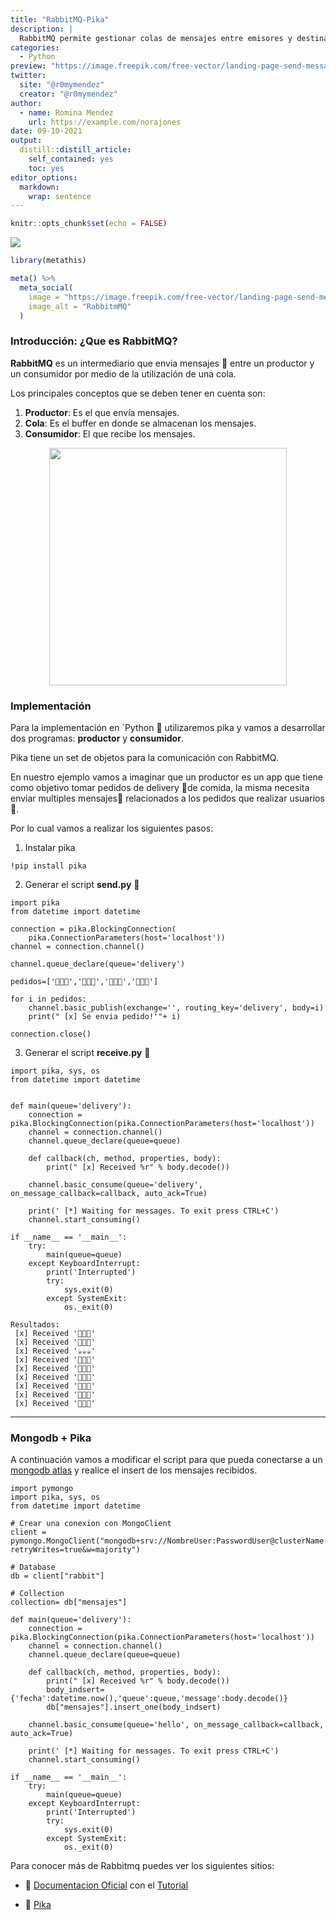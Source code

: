 ```yaml
---
title: "RabbitMQ-Pika"
description: |
  RabbitMQ permite gestionar colas de mensajes entre emisores y destinatarios, en el siguiente post vamos a utilizar en python **Pika** para su implementación.
categories:
  - Python
preview: "https://image.freepik.com/free-vector/landing-page-send-message-illustration_126608-31.jpg"
twitter:
  site: "@r0mymendez"
  creator: "@r0mymendez"
author:
  - name: Romina Mendez
    url: https://example.com/norajones
date: 09-10-2021
output:
  distill::distill_article:
    self_contained: yes
    toc: yes
editor_options: 
  markdown: 
    wrap: sentence
---
```


```r
knitr::opts_chunk$set(echo = FALSE)
```

![](https://i.ibb.co/4ZyFbqH/1200px-Rabbit-MQ-logo-svg.png)

```r
library(metathis)

meta() %>%
  meta_social(
    image = "https://image.freepik.com/free-vector/landing-page-send-message-illustration_126608-31.jpg",
    image_alt = "RabbitmMQ"
  )

```

### Introducción: ¿Que es RabbitMQ?

**RabbitMQ** es un intermediario que envia mensajes 📩 entre un productor y un consumidor por medio de la utilización de una cola.

Los principales conceptos que se deben tener en cuenta son:

1.  **Productor**: Es el que envía mensajes.
2.  **Cola**: Es el buffer en donde se almacenan los mensajes.
3.  **Consumidor**: El que recibe los mensajes.

![](https://i.ibb.co/PxTdMbG/rabbit.png){style="margin: auto; display: block;" width="380"}

### Implementación

Para la implementación en \`Python 🐍 utilizaremos pika y vamos a desarrollar dos programas: **productor** y **consumidor**.

Pika tiene un set de objetos para la comunicación con RabbitMQ.

En nuestro ejemplo vamos a imaginar que un productor es un app que tiene como objetivo tomar pedidos de delivery 🛵de comida, la misma necesita enviar multiples mensajes📝 relacionados a los pedidos que realizar usuarios 📱.

Por lo cual vamos a realizar los siguientes pasos:

1.  Instalar pika

``` .python
!pip install pika
```

2.  Generar el script **send.py** 📄

``` .python
import pika
from datetime import datetime

connection = pika.BlockingConnection(
    pika.ConnectionParameters(host='localhost'))
channel = connection.channel()

channel.queue_declare(queue='delivery')

pedidos=['🍕🍕🍕','🍔🍔🍔','🍰🍰🍰','🍺🍺🍺']

for i in pedidos:
    channel.basic_publish(exchange='', routing_key='delivery', body=i)
    print(" [x] Se envia pedido!'"+ i)

connection.close()
```

3.  Generar el script **receive.py** 📄

``` .python
import pika, sys, os
from datetime import datetime


def main(queue='delivery'):
    connection = pika.BlockingConnection(pika.ConnectionParameters(host='localhost'))
    channel = connection.channel()
    channel.queue_declare(queue=queue)

    def callback(ch, method, properties, body):
        print(" [x] Received %r" % body.decode())

    channel.basic_consume(queue='delivery', on_message_callback=callback, auto_ack=True)

    print(' [*] Waiting for messages. To exit press CTRL+C')
    channel.start_consuming()

if __name__ == '__main__':
    try:
        main(queue=queue)
    except KeyboardInterrupt:
        print('Interrupted')
        try:
            sys.exit(0)
        except SystemExit:
            os._exit(0)
```

``` .python
Resultados:
 [x] Received '🍕🍕🍕'
 [x] Received '🍕🍕🍕'
 [x] Received '☕☕☕'
 [x] Received '🍰🍰🍰'
 [x] Received '🍺🍺🍺'
 [x] Received '🍕🍕🍕'
 [x] Received '🍔🍔🍔'
 [x] Received '🍰🍰🍰'
 [x] Received '🍺🍺🍺'
```

------------------------------------------------------------------------

### Mongodb + Pika

A continuación vamos a modificar el script para que pueda conectarse a un [mongodb atlas](https://www.mongodb.com/es/cloud/atlas) y realice el insert de los mensajes recibidos.

``` .python
import pymongo
import pika, sys, os
from datetime import datetime

# Crear una conexion con MongoClient
client = pymongo.MongoClient("mongodb+srv://NombreUser:PasswordUser@clusterName.moczg.mongodb.net/rabbit?retryWrites=true&w=majority")

# Database
db = client["rabbit"]

# Collection
collection= db["mensajes"]

def main(queue='delivery'):
    connection = pika.BlockingConnection(pika.ConnectionParameters(host='localhost'))
    channel = connection.channel()
    channel.queue_declare(queue=queue)

    def callback(ch, method, properties, body):
        print(" [x] Received %r" % body.decode())
        body_indsert={'fecha':datetime.now(),'queue':queue,'message':body.decode()}
        db["mensajes"].insert_one(body_indsert)

    channel.basic_consume(queue='hello', on_message_callback=callback, auto_ack=True)

    print(' [*] Waiting for messages. To exit press CTRL+C')
    channel.start_consuming()

if __name__ == '__main__':
    try:
        main(queue=queue)
    except KeyboardInterrupt:
        print('Interrupted')
        try:
            sys.exit(0)
        except SystemExit:
            os._exit(0)
```

Para conocer más de Rabbitmq puedes ver los siguientes sitios:

-   📄 [Documentacion Oficial](https://www.rabbitmq.com/documentation.html) con el [Tutorial](https://www.rabbitmq.com/getstarted.html)

-   🐍 [Pika](https://pika.readthedocs.io/en/stable/)
